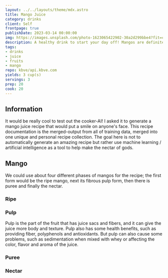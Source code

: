```yaml
---
layout: ../../layouts/theme/mdx.astro
title: Mango Juice
category: drinks
client: Self
frontpage: true
publishDate: 2023-03-14 00:00:00
img: https://images.unsplash.com/photo-1623065422902-30a2d299bbe4?fit=crop&w=1400&h=700&q=75
description: A healthy drink to start your day off! Mangos are definitely OP.
tags:
- drinks
- juice
- fruits
- mango
repo: kbve/api.kbve.com
yields: 3 cup(s)
servings: 3
prep: 20
cook: 20
---
```


## Information
 
It would be really cool to test out the cooker-AI! I asked it to generate a mango juice recipe that would put a smile on anyone's face. This recipe documentation is the merged-output from all of training data, merged into one unique and personal recipe collection. The goal here is not to automatically generate an amazing recipe but rather use machine learning / artificial intelligence as a tool to help make the nectar of gods. 

## Mango

We could use about four different phases of mangos for the recipe; the first form would be the ripe mango, next its fibrous pulp form, then there is puree and finally the nectar.

### Ripe

### Pulp

Pulp is the part of the fruit that has juice sacs and fibers, and it can give the juice more body and texture. Pulp also has some health benefits, such as providing fiber, polyphenols and antioxidants. But pulp can also cause some problems, such as sedimentation when mixed with whey or affecting the color, flavor and aroma of the juice.

### Puree

### Nectar
